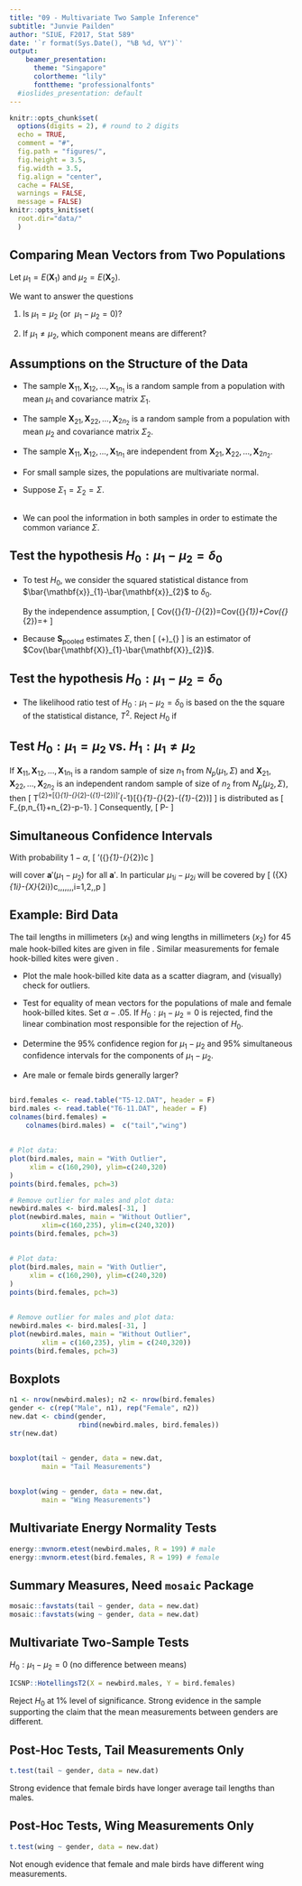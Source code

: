 ```yaml
---
title: "09 - Multivariate Two Sample Inference"
subtitle: "Junvie Pailden"   
author: "SIUE, F2017, Stat 589"
date: '`r format(Sys.Date(), "%B %d, %Y")`'
output: 
    beamer_presentation:
      theme: "Singapore"
      colortheme: "lily"
      fonttheme: "professionalfonts"
  #ioslides_presentation: default
---
```


```r
knitr::opts_chunk$set(
  options(digits = 2), # round to 2 digits
  echo = TRUE,
  comment = "#",
  fig.path = "figures/",
  fig.height = 3.5,
  fig.width = 3.5,
  fig.align = "center",
  cache = FALSE,
  warnings = FALSE,
  message = FALSE)
knitr::opts_knit$set(
  root.dir="data/"
  )
```


## Comparing Mean Vectors from Two Populations

\begin{tabular}{|c|c|c|}
\hline 
Sample & Mean & Covariance\tabularnewline
\hline 
\hline 
1 & $\bar{\mathbf{x}}_{1}=\frac{1}{n_{1}}\sum_{j=1}^{n_{1}}\mathbf{x}_{1j}$ & $\mathbf{S}_{1}=\frac{1}{n_{1}-1}\sum_{j=1}^{n_{1}}(\mathbf{x}_{1j}-\bar{\mathbf{x}}_{1})(\mathbf{x}_{1j}-\bar{\mathbf{x}}_{1})'$\tabularnewline
\hline 
2 & $\bar{\mathbf{x}}_{2}=\frac{1}{n_{2}}\sum_{j=1}^{n_{2}}\mathbf{x}_{2j}$ & $\mathbf{S}_{1}=\frac{1}{n_{2}-1}\sum_{j=1}^{n_{2}}(\mathbf{x}_{2j}-\bar{\mathbf{x}}_{2})(\mathbf{x}_{2j}-\bar{\mathbf{x}}_{2})'$\tabularnewline
\hline 
\end{tabular}

Let $\mu_{1} = E(\mathbf{X}_{1})$ and $\mu_{2} = E(\mathbf{X}_{2})$.

We want to answer the questions

1. Is $\mu_{1}=\mu_{2}$ $(\text{or}\,\,\,\mu_{1}-\mu_{2}=0)$?   

2. If $\mu_{1}\neq\mu_{2}$, which component means are different?  


## Assumptions on the Structure of the Data

* The sample $\mathbf{X}_{11},\mathbf{X}_{12},\ldots,\mathbf{X}_{1n_{1}}$
is a random sample from a population with mean $\mu_{1}$ and covariance
matrix $\Sigma_{1}$.  

* The sample $\mathbf{X}_{21},\mathbf{X}_{22},\ldots,\mathbf{X}_{2n_{2}}$
is a random sample from a population with mean $\mu_{2}$ and covariance
matrix $\Sigma_{2}$.  

* The sample $\mathbf{X}_{11},\mathbf{X}_{12},\ldots,\mathbf{X}_{1n_{1}}$
are independent from $\mathbf{X}_{21},\mathbf{X}_{22},\ldots,\mathbf{X}_{2n_{2}}$.  

* For small sample sizes, the populations are multivariate normal.  

* Suppose $\Sigma_{1}=\Sigma_{2}=\Sigma$.


## 

* We can pool the information in both samples in order to estimate the common variance $\Sigma$.  

\begin{align*}
\mathbf{S}_{\text{pooled}} & =\frac{\sum_{j=1}^{n_{1}}(\mathbf{x}_{1j}-\bar{\mathbf{x}}_{1})(\mathbf{x}_{1j}-\bar{\mathbf{x}}_{1})'+\sum_{j=1}^{n_{2}}(\mathbf{x}_{2j}-\bar{\mathbf{x}}_{2})(\mathbf{x}_{2j}-\bar{\mathbf{x}}_{2})'}{n_{1}+n_{2}-2}\\
 & =\frac{n_{1}-1}{n_{1}+n_{2}-2}\mathbf{S}_{1}+\frac{n_{2}-1}{n_{1}+n_{2}-2}\mathbf{S}_{2}
\end{align*}


## Test the hypothesis $H_{0}:\mu_{1}-\mu_{2}=\delta_{0}$

* To test $H_{0}$, we consider the squared statistical distance from
$\bar{\mathbf{x}}_{1}-\bar{\mathbf{x}}_{2}$ to $\delta_{0}$.
\item By the independence assumption,
\[
Cov(\bar{\mathbf{X}}_{1}-\bar{\mathbf{X}}_{2})=Cov(\bar{\mathbf{X}}_{1})+Cov(\bar{\mathbf{X}}_{2})=\frac{1}{n_{1}}\Sigma+\frac{1}{n_{1}}\Sigma
\]  

* Because $\mathbf{S}_{\text{pooled}}$ estimates $\Sigma$, then 
\[
\left(\frac{1}{n_{1}}+\frac{1}{n_{2}}\right)\mathbf{S}_{\text{pooled}}
\]
is an estimator of $Cov(\bar{\mathbf{X}}_{1}-\bar{\mathbf{X}}_{2})$.


## Test the hypothesis $H_{0}:\mu_{1}-\mu_{2}=\delta_{0}$

* The likelihood ratio test of $H_{0}:\mu_{1}-\mu_{2}=\delta_{0}$ is
based on the the square of the statistical distance, $T^{2}$. Reject
$H_{0}$ if
\begin{align*}
T^{2} & =(\bar{\mathbf{x}}_{1}-\bar{\mathbf{x}}_{2}-\delta_{0})'\left[\left(\frac{1}{n_{1}}+\frac{1}{n_{2}}\right)\mathbf{S}_{\text{pooled}}\right]^{-1}(\bar{\mathbf{x}}_{1}-\bar{\mathbf{x}}_{2}-\delta_{0})\\
 & >\frac{(n_{1}+n_{2}-2)p}{(n_{1}+n_{2}-p-1)}F_{p,n_{1}+n_{2}-p-1}(\alpha)=c^{2}
\end{align*}


## Test $H_{0}:\mu_{1}=\mu_{2}$ vs. $H_{1}:\mu_{1}\neq\mu_{2}$

If $\mathbf{X}_{11},\mathbf{X}_{12},\ldots,\mathbf{X}_{1n_{1}}$ is
a random sample of size $n_{1}$ from $N_{p}(\mu_{1},\Sigma)$ and
$\mathbf{X}_{21},\mathbf{X}_{22},\ldots,\mathbf{X}_{2n_{2}}$ is an
independent random sample of size of $n_{2}$ from $N_{p}(\mu_{2},\Sigma)$,
then
\[
T^{2}=[\bar{\mathbf{X}}_{1}-\bar{\mathbf{X}}_{2}-(\mu_{1}-\mu_{2})]'\left[\left(\frac{1}{n_{1}}+\frac{1}{n_{2}}\right)\mathbf{S}_{\text{pooled}}\right]^{-1}[\bar{\mathbf{X}}_{1}-\bar{\mathbf{X}}_{2}-(\mu_{1}-\mu_{2})]
\]
is distributed as 
\[
\frac{(n_{1}+n_{2}-2)p}{(n_{1}+n_{2}-p-1)}F_{p,n_{1}+n_{2}-p-1}.
\]
Consequently,
\[
P\left[T^{2}\leq\frac{(n_{1}+n_{2}-2)p}{(n_{1}+n_{2}-p-1)}F_{p,n_{1}+n_{2}-p-1}(\alpha)\right]=1-\alpha
\]


## Simultaneous Confidence Intervals

With probability $1-\alpha$,
\[
\mathbf{a}'(\bar{\mathbf{X}}_{1}-\bar{\mathbf{X}}_{2})\pm c\sqrt{\mathbf{a}'\left(\frac{1}{n_{1}}+\frac{1}{n_{2}}\right)\mathbf{S}_{\text{pooled}}\mathbf{a}}
\]

will cover $\mathbf{a}'(\mu_{1}-\mu_{2})$ for all $\mathbf{a}'$.
In particular $\mu_{1i}-\mu_{2i}$ will be covered by
\[
(\bar{X}_{1i}-\bar{X}_{2i})\pm c\sqrt{\left(\frac{1}{n_{1}}+\frac{1}{n_{2}}\right)s_{ii,pooled}}\,\,\,\,\,\text{for}\,\,i=1,2,\ldots,p
\]


## Example: Bird Data

The tail lengths in millimeters $(x_{1})$ and wing lengths in millimeters
$(x_{2})$ for 45 male hook-billed kites are given in file \textbf{T6-11.DAT}.
Similar measurements for female hook-billed kites were given \textbf{T5-11.DAT}.  

* Plot the male hook-billed kite data as a scatter diagram, and (visually) check for outliers.  

* Test for equality of mean vectors for the populations of male and female hook-billed kites. Set $\alpha-.05$. If $H_{0}:\mu_{1}-\mu_{2}=0$
is rejected, find the linear combination most responsible for the
rejection of $H_{0}$.  

* Determine the 95\% confidence region for $\mu_{1}-\mu_{2}$ and 95\% simultaneous confidence intervals for the components of $\mu_{1}-\mu_{2}$.  

* Are male or female birds generally larger?


##  

```r
bird.females <- read.table("T5-12.DAT", header = F)
bird.males <- read.table("T6-11.DAT", header = F)
colnames(bird.females) = 
    colnames(bird.males) =  c("tail","wing")
```


##

```r
# Plot data: 
plot(bird.males, main = "With Outlier", 
     xlim = c(160,290), ylim=c(240,320)
) 
points(bird.females, pch=3)

# Remove outlier for males and plot data:   
newbird.males <- bird.males[-31, ] 
plot(newbird.males, main = "Without Outlier", 
        xlim=c(160,235), ylim=c(240,320)) 
points(bird.females, pch=3)
```

##

```r
# Plot data: 
plot(bird.males, main = "With Outlier", 
     xlim = c(160,290), ylim=c(240,320)
) 
points(bird.females, pch=3)
```


## 

```r
# Remove outlier for males and plot data:   
newbird.males <- bird.males[-31, ] 
plot(newbird.males, main = "Without Outlier", 
        xlim = c(160,235), ylim = c(240,320)) 
points(bird.females, pch=3)
```

## Boxplots

```r
n1 <- nrow(newbird.males); n2 <- nrow(bird.females)
gender <- c(rep("Male", n1), rep("Female", n2))
new.dat <- cbind(gender, 
                 rbind(newbird.males, bird.females))
str(new.dat)
```

##

```r
boxplot(tail ~ gender, data = new.dat, 
        main = "Tail Measurements")
```

##

```r
boxplot(wing ~ gender, data = new.dat, 
        main = "Wing Measurements")
```


## Multivariate Energy Normality Tests

```r
energy::mvnorm.etest(newbird.males, R = 199) # male
energy::mvnorm.etest(bird.females, R = 199) # female
```


## Summary Measures, Need `mosaic` Package

```r
mosaic::favstats(tail ~ gender, data = new.dat)
mosaic::favstats(wing ~ gender, data = new.dat)

```




## Multivariate Two-Sample Tests

$H_{0}:\mu_{1}-\mu_{2}=0$ (no difference between means)

```r
ICSNP::HotellingsT2(X = newbird.males, Y = bird.females)
```
Reject $H_0$ at 1% level of significance. Strong evidence in the sample supporting the claim that the mean measurements between genders are different.


## Post-Hoc Tests, Tail Measurements Only

```r
t.test(tail ~ gender, data = new.dat)
```
Strong evidence that female birds have longer average tail lengths than males.


## Post-Hoc Tests, Wing Measurements Only

```r
t.test(wing ~ gender, data = new.dat)
```
Not enough evidence that female and male birds have different wing measurements.


